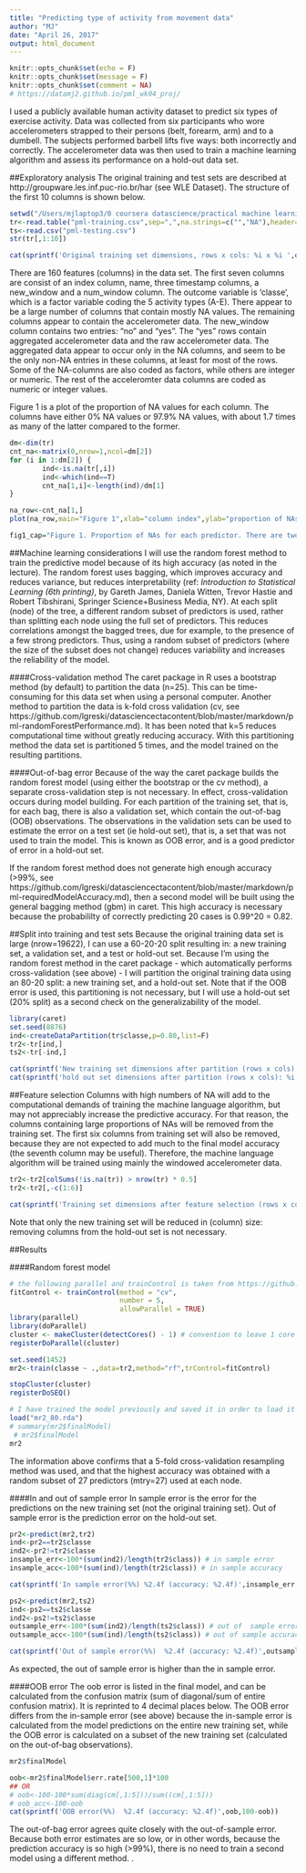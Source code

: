```yaml
---
title: "Predicting type of activity from movement data"
author: "MJ"
date: "April 26, 2017"
output: html_document
---
```


```r
knitr::opts_chunk$set(echo = F)
knitr::opts_chunk$set(message = F)
knitr::opts_chunk$set(comment = NA)
# https://datamj2.github.io/pml_wk04_proj/
```

I used a publicly available human activity dataset to predict six types of exercise activity. Data was collected from six participants who wore accelerometers strapped to their persons (belt, forearm, arm) and to a dumbell. The subjects performed barbell lifts five  ways: both incorrectly and correctly. The accelerometer data was then used to train a machine learning algorithm and assess its performance on a hold-out data set.


##Exploratory analysis
The original training and test sets are described at http://groupware.les.inf.puc-rio.br/har (see WLE Dataset). The structure of the first 10 columns is shown below.
```r
setwd("/Users/mjlaptop3/0 coursera datascience/practical machine learning/0 week04/0 project/pml_wk04_proj")
tr<-read.table("pml-training.csv",sep=",",na.strings=c("","NA"),header=T)
ts<-read.csv("pml-testing.csv")
str(tr[,1:10])

cat(sprintf('Original training set dimensions, rows x cols: %i x %i ',dim(tr)[1],dim(tr)[2]))
```
There are 160 features (columns) in the data set. The first seven columns are consist of an index column, name, three timestamp columns, a new_window and a num_window column. The outcome variable is 'classe', which is a factor variable coding the 5 activity types (A-E). There appear to be a large number of columns that contain mostly NA values. The remaining columns appear to contain the accelerometer data. The new_window column contains two entries: "no" and "yes". The "yes" rows contain aggregated accelerometer data and the raw accelerometer data. The aggregated data appear to occur only in the NA columns, and seem to be the only non-NA entries in these columns, at least for most of the rows. Some of the NA-columns are also coded as factors, while others are integer or numeric. The rest of the acceleromter data columns are coded as numeric or integer values.

Figure 1 is a plot of the proportion of NA values for each column. The columns have either 0% NA values or 97.9% NA values, with about 1.7 times as many of the latter compared to the former.

```r
dm<-dim(tr)
cnt_na<-matrix(0,nrow=1,ncol=dm[2])
for (i in 1:dm[2]) {
        ind<-is.na(tr[,i])
        ind<-which(ind==T)
        cnt_na[1,i]<-length(ind)/dm[1]
}

na_row<-cnt_na[1,]
plot(na_row,main="Figure 1",xlab="column index",ylab="proportion of NAs")

fig1_cap="Figure 1. Proportion of NAs for each predictor. There are two levels: columns with no NAs (n=60), or columns with 0.979 NAs (n=100)"
```

##Machine learning considerations
I will use the random forest method to train the predictive model because of its high accuracy (as noted in the lecture). The random forest uses bagging, which improves accuracy and reduces variance, but reduces interpretability (ref: *Introduction to Statistical Learning (6th printing)*, by Gareth James, Daniela Witten, Trevor Hastie and Robert Tibshirani, Springer Science+Business Media, NY). At each split (node) of the tree, a different random subset of predictors is used, rather than splitting each node using the full set of predictors. This reduces correlations amongst the bagged trees, due for example, to the presence of a few strong predictors. Thus, using a random subset of predictors (where the size of the subset does not change) reduces variability and increases the reliability of the model. 

####Cross-validation method
The caret package in R uses a bootstrap method (by default) to partition the data (n=25). This can be time-consuming for this data set when using a personal computer. Another method to partition the data is k-fold cross validation (cv, see https://github.com/lgreski/datasciencectacontent/blob/master/markdown/pml-randomForestPerformance.md). It has been noted that k=5 reduces computational time without greatly reducing accuracy. With this partitioning method the data set is partitioned 5 times, and the model trained on the resulting partitions.

####Out-of-bag error
Because of the way the caret package builds the random forest model (using either the bootstrap or the cv method), a separate cross-validation step is not necessary. In effect, cross-validation occurs during model building. For each partition of the training set, that is, for each bag, there is also a validation set, which contain the out-of-bag (OOB) observations. The observations in the validation sets can be used to estimate the error on a test set (ie hold-out set), that is, a set that was not used to train the model. This is known as OOB error, and is a good predictor of error in a hold-out set.

If the random forest method does not generate high enough accuracy (>99%, see https://github.com/lgreski/datasciencectacontent/blob/master/markdown/pml-requiredModelAccuracy.md), then a second model will be built using the general bagging method (gbm) in caret. This high accuracy is necessary because the probabililty of correctly predicting 20 cases is 0.99^20 = 0.82.

##Split into training and test sets
Because the original training data set is large (nrow=19622), I can use a 60-20-20 split resulting in: a new training set, a validation set, and a test or hold-out set. Because I'm using the random forest method in the caret package - which automatically performs cross-validation (see above) - I will partition the original training data using an 80-20 split: a new training set, and a hold-out set. Note that if the OOB error is used, this partitioning is not necessary, but I will use a hold-out set (20% split) as a second check on the generalizability of the model.

```r
library(caret)
set.seed(8876)
ind<-createDataPartition(tr$classe,p=0.80,list=F)
tr2<-tr[ind,]
ts2<-tr[-ind,]
```

```r
cat(sprintf('New training set dimensions after partition (rows x cols): %i x %i ',dim(tr2)[1],dim(tr2)[2]))
cat(sprintf('hold out set dimensions after partition (rows x cols): %i x %i ',dim(ts2)[1],dim(ts2)[2]))
```


##Feature selection
Columns with high numbers of NA will add to the computational demands of training the machine language algorithm, but may not appreciably increase the predictive accuracy. For that reason, the columns containing large proportions of NAs will be removed from the training set. The first six columns from training set will also be removed, because they are not expected to add much to the final model accuracy (the seventh column may be useful). Therefore, the machine language algorithm will be trained using mainly the windowed accelerometer data.

```r
tr2<-tr2[colSums(!is.na(tr)) > nrow(tr) * 0.5]
tr2<-tr2[,-c(1:6)]
```

```r
cat(sprintf('Training set dimensions after feature selection (rows x cols): %i x %i ',dim(tr2)[1],dim(tr2)[2]))
```
Note that only the new training set will be reduced in (column) size: removing columns from the hold-out set is not necessary.

##Results

####Random forest model
```r
# the following parallel and trainControl is taken from https://github.com/lgreski/datasciencectacontent/blob/master/markdown/pml-randomForestPerformance.md
fitControl <- trainControl(method = "cv",
                           number = 5,
                           allowParallel = TRUE)
library(parallel)
library(doParallel)
cluster <- makeCluster(detectCores() - 1) # convention to leave 1 core for OS
registerDoParallel(cluster)

set.seed(1452)
mr2<-train(classe ~ .,data=tr2,method="rf",trControl=fitControl)

stopCluster(cluster)
registerDoSEQ()
```

```r
# I have trained the model previously and saved it in order to load it now
load("mr2_80.rda")
# summary(mr2$finalModel)
 # mr2$finalModel
mr2
```
The information above confirms that a 5-fold cross-validation resampling method was used, and that the highest accuracy was obtained with a random subset of 27 predictors (mtry=27) used at each node.


####In and out of sample error
In sample error is the error for the predictions on the new training set (not the original training set). Out of sample error is the prediction error on the hold-out set.
```r
pr2<-predict(mr2,tr2)
ind<-pr2==tr2$classe
ind2<-pr2!=tr2$classe
insample_err<-100*(sum(ind2)/length(tr2$class)) # in sample error
insample_acc<-100*(sum(ind)/length(tr2$class)) # in sample accuracy
```

```r
cat(sprintf('In sample error(%%) %2.4f (accuracy: %2.4f)',insample_err,insample_acc ))
```

```r
ps2<-predict(mr2,ts2)
ind<-ps2==ts2$classe
ind2<-ps2!=ts2$classe
outsample_err<-100*(sum(ind2)/length(ts2$class)) # out of  sample error
outsample_acc<-100*(sum(ind)/length(ts2$class)) # out of sample accuracy
```

```r
cat(sprintf('Out of sample error(%%)  %2.4f (accuracy: %2.4f)',outsample_err,outsample_acc ))
```
As expected, the out of sample error is higher than the in sample error.

####OOB error
The oob error is listed in the final model, and can be calculated from the confusion matrix (sum of diagonal/sum of entire confusion matrix). It is reprinted to 4 decimal places below. The OOB error differs from the in-sample error (see above) because the in-sample error is calculated from the model predictions on the entire new training set, while the OOB error is calculated on a subset of the new training set (calculated on the out-of-bag observations).

```r
mr2$finalModel
```

```r
oob<-mr2$finalModel$err.rate[500,1]*100
## OR
# oob<-100-100*sum(diag(cm[,1:5]))/sum((cm[,1:5]))
# oob_acc<-100-oob
cat(sprintf('OOB error(%%)  %2.4f (accuracy: %2.4f)',oob,100-oob))
```

The out-of-bag error agrees quite closely with the out-of-sample error. Because both error estimates are so low, or in other words, because the prediction accuracy is so high (>99%), there is no need to train a second model using a different method.
.
